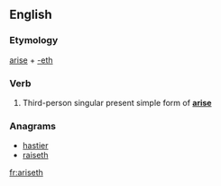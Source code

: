 ==English==

===Etymology===
[[arise]] + [[-eth]]

===Verb===
{{head|en|verb form}}

# {{context|archaic|lang=en}} Third-person singular present simple form of '''[[arise]]'''

===Anagrams===
* [[hastier#English|hastier]]
* [[raiseth#English|raiseth]]

[[fr:ariseth]]